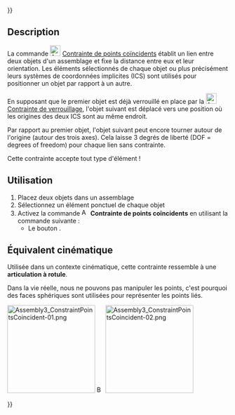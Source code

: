 {{UnfinishedDocu{{#translation:}}}}
<languages/>

{{Docnav/fr
|[[Assembly3_ConstraintPerpendicular/fr|Contrainte perpendiculaire]]
|[[Assembly3_ConstraintPointInPlane/fr|Contrainte point sur plan]]
|[[Assembly3_Workbench/fr|Assembly3]]
|IconL=Assembly_ConstraintPerpendicular.svg‎‎
|IconR=Assembly_ConstraintPointInPlane.svg
|IconC=Assembly3_workbench_icon.svg
}}

{{GuiCommand/fr
|Name=Assembly3 ConstraintPointsCoincident
|Name/fr=Assembly3 Contrainte de points coïncidents
|Icon=Assembly_ConstraintPointCoincident.svg
|Workbenches=[[Assembly3_Workbench/fr|Assembly3]]
}}

== Description ==

La commande [[Image:Assembly_ConstraintPointCoincident.svg|24px]] [[Assembly3_ConstraintPointsCoincident/fr|Contrainte de points coïncidents]] établit un lien entre deux objets d'un assemblage et fixe la distance entre eux et leur orientation. Les éléments sélectionnés de chaque objet ou plus précisément leurs systèmes de coordonnées implicites (ICS) sont utilisés pour positionner un objet par rapport à un autre.

En supposant que le premier objet est déjà verrouillé en place par la [[Image:Assembly ConstraintLock.svg|24px]] [[Assembly3_ConstraintLock/fr|Contrainte de verrouillage]], l'objet suivant est déplacé vers une position où les origines des deux ICS sont au même endroit.

Par rapport au premier objet, l'objet suivant peut encore tourner autour de l'origine (autour des trois axes). Cela laisse 3 degrés de liberté (DOF = degrees of freedom) pour chaque lien sans contrainte.

Cette contrainte accepte tout type d'élément !

== Utilisation == 

# Placez deux objets dans un assemblage
# Sélectionnez un élément ponctuel de chaque objet
# Activez la commande [[Image:Assembly_ConstraintPointCoincident.svg|16px]] '''Contrainte de points coïncidents''' en utilisant la commande suivante :
#* Le bouton {{Button|[[Image:Assembly_ConstraintPointCoincident.svg|16px]] [[Assembly3_ConstraintPointsCoincident/fr|Create "PointsCoincident" constraint]]}}.

== Équivalent cinématique ==

Utilisée dans un contexte cinématique, cette contrainte ressemble à une '''articulation à rotule'''.

Dans la vie réelle, nous ne pouvons pas manipuler les points, c'est pourquoi des faces sphériques sont utilisées pour représenter les points liés.

[[Image:Assembly3_ConstraintPointsCoincident-01.png|200px|link=]] [[Image:Button_right.svg|16px|link=]]
[[Image:Assembly3_ConstraintPointsCoincident-02.png|200px|link=]]

{{Caption|Objets contraints avant et après l'exécution du solveur}}

    
{{Docnav/fr
|[[Assembly3_ConstraintPerpendicular/fr|Contrainte perpendiculaire]]
|[[Assembly3_ConstraintPointInPlane/fr|Contrainte point sur plan]]
|[[Assembly3_Workbench/fr|Assembly3]]
|IconL=Assembly_ConstraintPerpendicular.svg‎‎
|IconR=Assembly_ConstraintPointInPlane.svg
|IconC=Assembly3_workbench_icon.svg
}}

{{Userdocnavi{{#translation:}}}}
